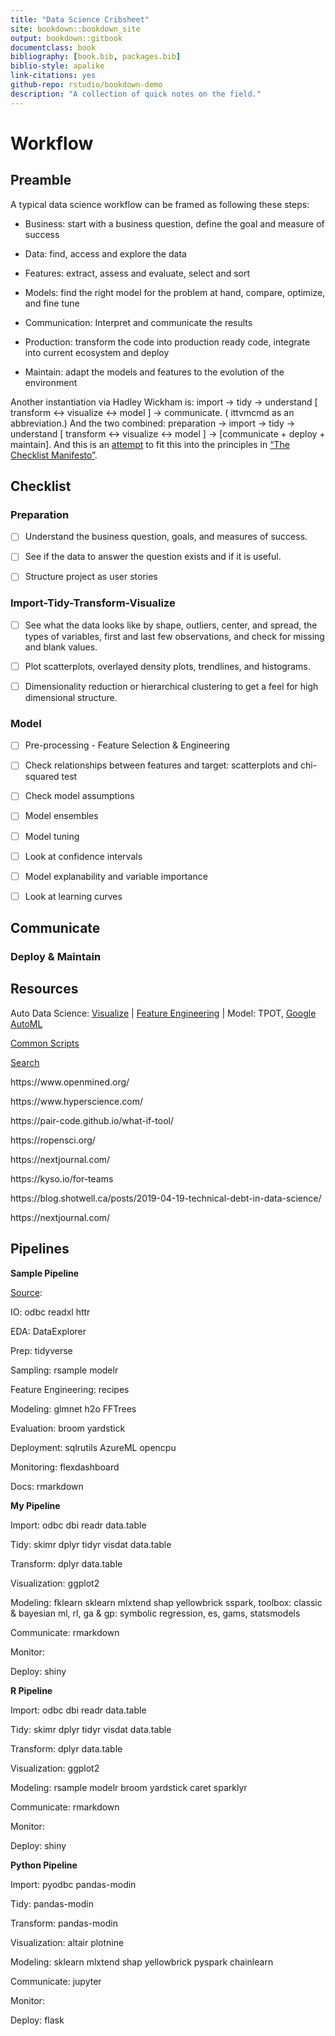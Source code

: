 ```yaml
--- 
title: "Data Science Cribsheet"
site: bookdown::bookdown_site
output: bookdown::gitbook
documentclass: book
bibliography: [book.bib, packages.bib]
biblio-style: apalike
link-citations: yes
github-repo: rstudio/bookdown-demo
description: "A collection of quick notes on the field."
---
```


# Workflow 

## Preamble

A typical data science workflow can be framed as following these steps:

* Business: start with a business question, define the goal and measure of success

* Data: find, access and explore the data

* Features: extract, assess and evaluate, select and sort

* Models: find the right model for the problem at hand, compare, optimize, and fine tune

* Communication: Interpret and communicate the results

* Production: transform the code into production ready code, integrate into current ecosystem and deploy

* Maintain: adapt the models and features to the evolution of the environment

Another instantiation via Hadley Wickham is: import -> tidy -> understand [ transform <-> visualize <-> model ] -> communicate. ( ittvmcmd as an abbreviation.) And the two combined: preparation -> import -> tidy -> understand [ transform <-> visualize <-> model ] -> [communicate + deploy + maintain]. And this is an [attempt](https://gist.github.com/gfleetwood/3c152bee44d03a00fa5e8df3210a9918) to fit this into the principles in ["The Checklist Manifesto"](https://www.amazon.com/dp/B0030V0PEW/ref=dp-kindle-redirect?_encoding=UTF8&btkr=1).

## Checklist

### Preparation

- [ ] Understand the business question, goals, and measures of success.

- [ ] See if the data to answer the question exists and if it is useful.

- [ ] Structure project as user stories 

### Import-Tidy-Transform-Visualize

- [ ] See what the data looks like by shape, outliers, center, and spread, the types of variables, first and last few observations, and check for missing and blank values.

- [ ] Plot scatterplots, overlayed density plots, trendlines, and histograms.

- [ ] Dimensionality reduction or hierarchical clustering to get a feel for high dimensional structure.

### Model

- [ ] Pre-processing - Feature Selection & Engineering

- [ ] Check relationships between features and target: scatterplots and chi-squared test

- [ ] Check model assumptions

- [ ] Model ensembles

- [ ] Model tuning

- [ ] Look at confidence intervals

- [ ] Model explanability and variable importance

- [ ] Look at learning curves

## Communicate 

### Deploy & Maintain

## Resources

Auto Data Science: [Visualize](http://holoviews.org) | [Feature Engineering](https://www.featuretools.com)  | Model: TPOT, [Google AutoML](https://cloud.google.com/automl/)

[Common Scripts](http://chrisalbon.com/)

[Search](https://toolbox.google.com/datasetsearch)

https://www.openmined.org/

https://www.hyperscience.com/

https://pair-code.github.io/what-if-tool/

https://ropensci.org/

https://nextjournal.com/

https://kyso.io/for-teams

https://blog.shotwell.ca/posts/2019-04-19-technical-debt-in-data-science/

https://nextjournal.com/

## Pipelines

**Sample Pipeline**

[Source](https://mobile.twitter.com/TheStephLocke/status/990251709531344896):

IO: odbc readxl httr 

EDA: DataExplorer

Prep: tidyverse

Sampling: rsample modelr

Feature Engineering: recipes

Modeling: glmnet h2o FFTrees

Evaluation: broom yardstick

Deployment: sqlrutils AzureML opencpu

Monitoring: flexdashboard

Docs: rmarkdown

**My Pipeline**

Import: odbc dbi readr data.table

Tidy: skimr dplyr tidyr visdat data.table

Transform: dplyr data.table

Visualization: ggplot2

Modeling: fklearn sklearn mlxtend shap yellowbrick sspark, toolbox: classic & bayesian ml, rl, ga & gp: symbolic regression, es, gams, statsmodels

Communicate: rmarkdown 

Monitor:

Deploy: shiny

**R Pipeline**

Import: odbc dbi readr data.table

Tidy: skimr dplyr tidyr visdat data.table

Transform: dplyr data.table

Visualization: ggplot2

Modeling: rsample modelr broom yardstick caret sparklyr

Communicate: rmarkdown

Monitor:

Deploy: shiny

**Python Pipeline**

Import: pyodbc pandas-modin

Tidy: pandas-modin

Transform: pandas-modin

Visualization: altair plotnine

Modeling: sklearn mlxtend shap yellowbrick pyspark chainlearn

Communicate: jupyter

Monitor:

Deploy: flask
